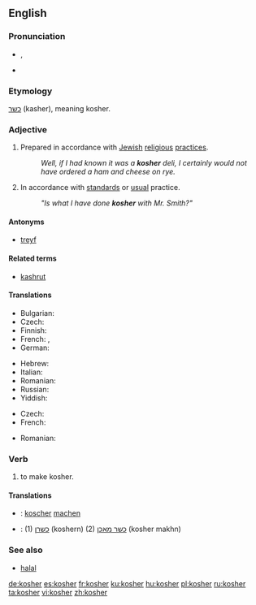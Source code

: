 {{wikipedia|Kashrut}}
==English==

===Pronunciation===
* {{IPA|/ˈkəʊʃə(r)/}}, {{SAMPA|/"k@US@(r)/}}
* {{rhymes|əʊʃə(r)}}

===Etymology===
{{etyl|he}} [[כשר]] (kasher), meaning kosher.

===Adjective===
{{en-adj}}

# {{context|of food}} Prepared in accordance with [[Jewish]] [[religious]] [[practice]]s.
#: ''Well, if I had known it was a '''kosher''' deli, I certainly would not have ordered a ham and cheese on rye.''
# {{context|figurative|by extension}} In accordance with [[standard]]s or [[usual]] practice.
#: ''"Is what I have done '''kosher''' with Mr. Smith?"''

====Antonyms====
* [[treyf]]

====Related terms====
* [[kashrut]]

====Translations====
{{trans-top|of food, prepared in accordance with Jewish religious practices}}
* Bulgarian: {{t|bg|кашер|sc=Cyrl}}
* Czech: {{t-|cs|košer}}
* Finnish: {{t-|fi|kosher}}
* French: {{t+|fr|casher}}, {{t+|fr|kascher}}
* German: {{t+|de|koscher}}
{{trans-mid}}
* Hebrew: {{t+|he|כשר|tr=kasher|sc=Hebr}}
* Italian: {{t-|it|kasher}}
* Romanian: {{t-|ro|cuşer}}
* Russian: {{t+|ru|кошерный|tr=košérnyj|sc=Cyrl}}
* Yiddish: {{t-|yi|כּשר|tr=kosher|sc=Hebr|xs=Yiddish}}
{{trans-bottom}}

{{trans-top|figuratively, normal or standard}}
* Czech: {{t-|cs|košer}}
* French: {{t|fr|casher}}
{{trans-mid}}
* Romanian: {{t-|ro|cuşer|alt=cúşer}}
{{trans-bottom}}

===Verb===
{{en-verb}}

# {{transitive}} to make kosher.

====Translations====
{{trans-top|make kosher}}
{{trans-mid}}
{{trans-bottom}}
{{checktrans-top}}
* {{ttbc|German}}: [[koscher]] [[machen]]
{{checktrans-mid}}
* {{ttbc|Yiddish}}: (1) [[כשרן]] (koshern) (2) [[כשר מאכן]] (kosher makhn)
{{checktrans-bottom}}

===See also===
* [[halal]]

[[de:kosher]]
[[es:kosher]]
[[fr:kosher]]
[[ku:kosher]]
[[hu:kosher]]
[[pl:kosher]]
[[ru:kosher]]
[[ta:kosher]]
[[vi:kosher]]
[[zh:kosher]]